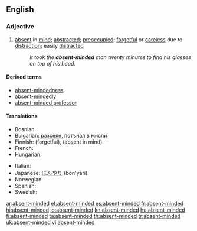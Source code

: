==English==

===Adjective===
{{en-adj}}

# [[absent]] in [[mind]]; [[abstracted]]; [[preoccupied]]; [[forgetful]] or [[careless]] due to [[distract]]ion; easily [[distract]]ed
#: ''It took the '''absent-minded''' man twenty minutes to find his glasses on top of his head.''

====Derived terms====
* [[absent-mindedness]]
* [[absent-mindedly]]
* [[absent-minded professor]]

====Translations====
{{trans-top|absent in mind}}
* Bosnian: {{t|bs|rasejan}}
* Bulgarian: [[разсеян]], потънал в мисли
* Finnish: {{t-|fi|hajamielinen}} (forgetful), {{t-|fi|poissaoleva}} (absent in mind)
* French: {{t+|fr|distrait}}
* Hungarian: {{t|hu|szórakozott}}
{{trans-mid}}
* Italian: {{t-|it|svanito}}
* Japanese: [[ぼんやり]] (bon'yari)
* Norwegian: {{t-|no|distré}}
* Spanish: {{t+|es|distraído}}
* Swedish: {{t|sv|tankspridd}}
{{trans-bottom}}

[[ar:absent-minded]]
[[et:absent-minded]]
[[es:absent-minded]]
[[fr:absent-minded]]
[[hi:absent-minded]]
[[io:absent-minded]]
[[kn:absent-minded]]
[[hu:absent-minded]]
[[fi:absent-minded]]
[[ta:absent-minded]]
[[th:absent-minded]]
[[tr:absent-minded]]
[[uk:absent-minded]]
[[vi:absent-minded]]